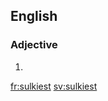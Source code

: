 ==English==

===Adjective===
{{head|en}}

# {{en-superlative of|sulky}}

[[fr:sulkiest]]
[[sv:sulkiest]]